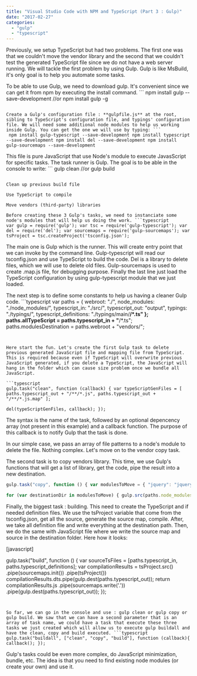 ```yaml
---
title: "Visual Studio Code with NPM and TypeScript (Part 3 : Gulp)"
date: "2017-02-27"
categories: 
  - "gulp"
  - "typescript"
---
```


Previously, we setup TypeScript but had two problems. The first one was that we couldn't move the vendor library and the second that we couldn't test the generated TypeScript file since we do not have a web server running. We will tackle the first problem by using Gulp. Gulp is like MsBuild, it's only goal is to help you automate some tasks.

To be able to use Gulp, we need to download gulp. It's convenient since we can get it from npm by executing the install command. ``` 
 npm install gulp --save-development //or npm install gulp -g 
``` 

Create a Gulp's configuration file : **gulpfile.js** at the root, sibling to TypeScript's configuration file, and typings' configuration file. We will need some additional node modules to help us working inside Gulp. You can get the one we will use by typing: ``` 
 npm install gulp-typescript --save-development npm install typescript --save-development npm install del --save-development npm install gulp-sourcemaps --save-development 
``` 

This file is pure JavaScript that use Node's module to execute JavasScript for specific tasks. The task runner is Gulp. The goal is to be able in the console to write: ``` 
 gulp clean //or gulp build 
```  The Gulp file that we will build is simple for the case of learning how to use Gulp to do:

Clean up previous build file

Use TypeScript to compile

Move vendors (third-party) libraries

Before creating these 3 Gulp's tasks, we need to instanciate some node's modules that will help us doing the work. ```typescript
var gulp = require('gulp'); var tsc = require('gulp-typescript'); var del = require('del'); var sourcemaps = require('gulp-sourcemaps'); var tsProject = tsc.createProject('tsconfig.json'); 
``` 


The main one is Gulp which is the runner. This will create entry point that we can invoke by the command line. Gulp-typescript will read our tsconfig.json and use TypeScript to build the code. Del is a library to delete files, which we will use to delete old files. Gulp-sourcemaps is used to create .map.js file, for debugging purpose. Finally the last line just load the TypeScript configuration by using gulp-typescript module that we just loaded.

The next step is to define some constants to help us having a cleaner Gulp code. ```typescript
var paths = { webroot: "./", node_modules: "./node_modules/", typescript_in: "./src/", typescript_out: "output", typings: "./typings/", typescript_definitions: "./typings/main/**/*.ts" }; paths.allTypeScript = paths.typescript_in + "**/*.ts"; paths.modulesDestination = paths.webroot + "vendors/"; 
``` 


Here start the fun. Let's create the first Gulp task to delete previous generated JavaScript file and mapping file from TypeScript. This is required because even if TypeScript will overwrite previous JavaScript generated, if you delete a TypeScript, the JavaScript will hang in the folder which can cause size problem once we bundle all JavaScript.

```typescript
gulp.task("clean", function (callback) { var typeScriptGenFiles = [ paths.typescript_out + "/**/*.js", paths.typescript_out + "/**/*.js.map" ];

del(typeScriptGenFiles, callback); }); 
``` 
 The syntax is the name of the task, followed by an optional depencency array (not present in this example) and a callback function. The purpose of this callback is to notify Gulp that the task is done.

In our simple case, we pass an array of file patterns to a node's module to delete the file. Nothing complex. Let's move on to the vendor copy task.

The second task is to copy vendors library. This time, we use Gulp's functions that will get a list of library, get the code, pipe the result into a new destination.

```typescript
gulp.task("copy", function () { var modulesToMove = { "jquery": "jquery/dist/jquery*.{js,map}" }

for (var destinationDir in modulesToMove) { gulp.src(paths.node_modules + modulesToMove[destinationDir]) .pipe(gulp.dest(paths.modulesDestination + destinationDir)); } }); 
``` 


Finally, the biggest task : building. This need to create the TypeScript and if needed definition files. We use the tsProject variable that come from the tsconfig.json, get all the source, generate the source map, compile. After, we take all definition file and write everything at the destination path. Then, we do the same with JavaScript file where we write the source map and source in the destination folder. Here how it looks:

[javascript]

gulp.task("build", function () { var sourceTsFiles = [paths.typescript_in, paths.typescript_definitions]; var compilationResults = tsProject.src() .pipe(sourcemaps.init()) .pipe(tsProject()) compilationResults.dts.pipe(gulp.dest(paths.typescript_out)); return compilationResults.js .pipe(sourcemaps.write('.')) .pipe(gulp.dest(paths.typescript_out)); }); 
``` 


So far, we can go in the console and use : gulp clean or gulp copy or gulp build. We saw that we can have a second parameter that is an array of task name, we could have a task that execute these three tasks we just created which will allow us to execute gulp buildall and have the clean, copy and build executed. ```typescript
gulp.task("buildall", ["clean", "copy", "build"], function (callback){ callback(); }); 
``` 


Gulp's tasks could be even more complex, do JavaScript minimization, bundle, etc. The idea is that you need to find existing node modules (or create your own) and use it.
